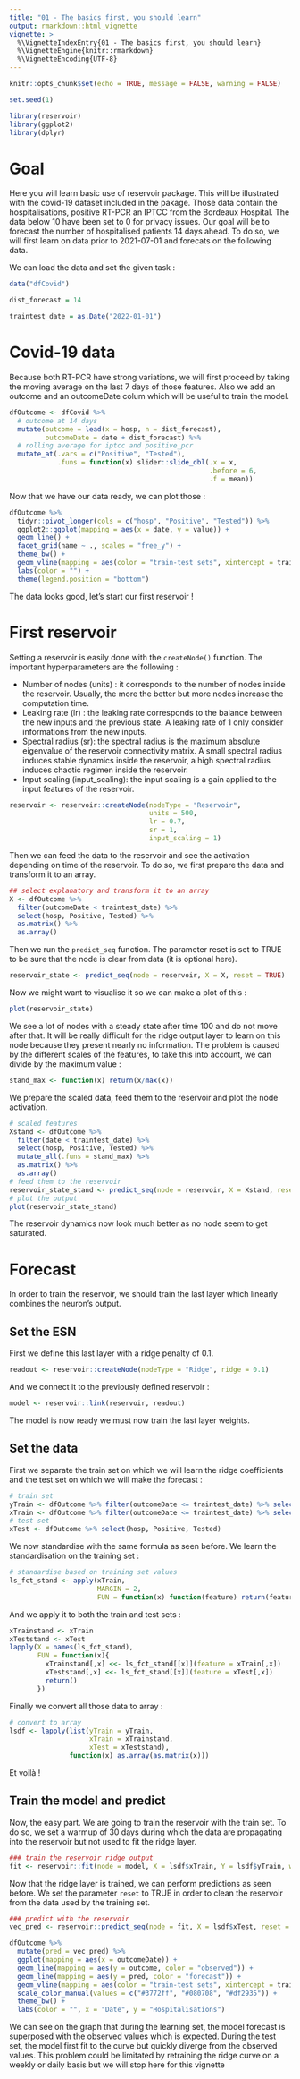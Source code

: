 ```yaml
---
title: "01 - The basics first, you should learn"
output: rmarkdown::html_vignette
vignette: >
  %\VignetteIndexEntry{01 - The basics first, you should learn}
  %\VignetteEngine{knitr::rmarkdown}
  %\VignetteEncoding{UTF-8}
---
```


```r
knitr::opts_chunk$set(echo = TRUE, message = FALSE, warning = FALSE)

set.seed(1)
```

```r
library(reservoir)
library(ggplot2)
library(dplyr)
```

# Goal

Here you will learn basic use of reservoir package. This will be illustrated with the covid-19 dataset included in the pakage. Those data contain the hospitalisations, positive RT-PCR an IPTCC from the Bordeaux Hospital. The data below 10 have been set to 0 for privacy issues. Our goal will be to forecast the number of hospitalised patients 14 days ahead. To do so, we will first learn on data prior to 2021-07-01 and forecats on the following data.

We can load the data and set the given task :

```r
data("dfCovid")

dist_forecast = 14

traintest_date = as.Date("2022-01-01")
```

# Covid-19 data

Because both RT-PCR have strong variations, we will first proceed by taking the moving average on the last 7 days of those features. Also we add an outcome and an outcomeDate colum which will be useful to train the model.

```r
dfOutcome <- dfCovid %>%
  # outcome at 14 days
  mutate(outcome = lead(x = hosp, n = dist_forecast),
         outcomeDate = date + dist_forecast) %>%
  # rolling average for iptcc and positive_pcr
  mutate_at(.vars = c("Positive", "Tested"),
            .funs = function(x) slider::slide_dbl(.x = x,
                                                  .before = 6,
                                                  .f = mean))
```

Now that we have our data ready, we can plot those :

```r
dfOutcome %>%
  tidyr::pivot_longer(cols = c("hosp", "Positive", "Tested")) %>%
  ggplot2::ggplot(mapping = aes(x = date, y = value)) +
  geom_line() +
  facet_grid(name ~ ., scales = "free_y") +
  theme_bw() +
  geom_vline(mapping = aes(color = "train-test sets", xintercept = traintest_date)) +
  labs(color = "") +
  theme(legend.position = "bottom")
```

The data looks good, let's start our first reservoir !

# First reservoir

Setting a reservoir is easily done with the `createNode()` function. The important hyperparameters are the following :

- Number of nodes (units) : it corresponds to the number of nodes inside the reservoir. Usually, the more the better but more nodes increase the computation time. 
- Leaking rate (lr) : the leaking rate corresponds to the balance between the new inputs and the previous state. A leaking rate of 1 only consider informations from the new inputs.
- Spectral radius (sr): the spectral radius is the maximum absolute eigenvalue of the reservoir connectivity matrix. A small spectral radius induces stable dynamics inside the reservoir, a high spectral radius induces chaotic regimen inside the reservoir.
- Input scaling (input_scaling): the input scaling is a gain applied to the input features of the reservoir.

```r
reservoir <- reservoir::createNode(nodeType = "Reservoir",
                                   units = 500,
                                   lr = 0.7,
                                   sr = 1,
                                   input_scaling = 1)
```

Then we can feed the data to the reservoir and see the activation depending on time of the reservoir. To do so, we first prepare the data and transform it to an array.

```r
## select explanatory and transform it to an array
X <- dfOutcome %>%
  filter(outcomeDate < traintest_date) %>%
  select(hosp, Positive, Tested) %>%
  as.matrix() %>%
  as.array()
```

Then we run the `predict_seq` function. The parameter reset is set to TRUE to be sure that the node is clear from data (it is optional here).

```r
reservoir_state <- predict_seq(node = reservoir, X = X, reset = TRUE)
```

Now we might want to visualise it so we can make a plot of this :

```r
plot(reservoir_state)
```

We see a lot of nodes with a steady state after time 100 and do not move after that. It will be really difficult for the ridge output layer to learn on this node because they present nearly no information. The problem is caused by the different scales of the features, to take this into account, we can divide by the maximum value :

```r
stand_max <- function(x) return(x/max(x))
```

We prepare the scaled data, feed them to the reservoir and plot the node activation.

```r
# scaled features
Xstand <- dfOutcome %>%
  filter(date < traintest_date) %>%
  select(hosp, Positive, Tested) %>%
  mutate_all(.funs = stand_max) %>%
  as.matrix() %>%
  as.array()
# feed them to the reservoir
reservoir_state_stand <- predict_seq(node = reservoir, X = Xstand, reset = TRUE)
# plot the output
plot(reservoir_state_stand)
```

The reservoir dynamics now look much better as no node seem to get saturated.

# Forecast

In order to train the reservoir, we should train the last layer which linearly combines the neuron's output.

## Set the ESN

First we define this last layer with a ridge penalty of 0.1.

```r
readout <- reservoir::createNode(nodeType = "Ridge", ridge = 0.1)
```

And we connect it to the previously defined reservoir :

```r
model <- reservoir::link(reservoir, readout)
```

The model is now ready we must now train the last layer weights.

## Set the data

First we separate the train set on which we will learn the ridge coefficients and the test set on which we will make the forecast :

```r
# train set
yTrain <- dfOutcome %>% filter(outcomeDate <= traintest_date) %>% select(outcome)
xTrain <- dfOutcome %>% filter(outcomeDate <= traintest_date) %>% select(hosp, Positive, Tested)
# test set
xTest <- dfOutcome %>% select(hosp, Positive, Tested)
```

We now standardise with the same formula as seen before. We learn the standardisation on the training set :

```r
# standardise based on training set values
ls_fct_stand <- apply(xTrain,
                      MARGIN = 2,
                      FUN = function(x) function(feature) return(feature/(max(x))))
```

And we apply it to both the train and test sets :

```r
xTrainstand <- xTrain
xTeststand <- xTest
lapply(X = names(ls_fct_stand),
       FUN = function(x){
         xTrainstand[,x] <<- ls_fct_stand[[x]](feature = xTrain[,x])
         xTeststand[,x] <<- ls_fct_stand[[x]](feature = xTest[,x])
         return()
       })
```

Finally we convert all those data to array :

```r
# convert to array
lsdf <- lapply(list(yTrain = yTrain,
                    xTrain = xTrainstand,
                    xTest = xTeststand),
               function(x) as.array(as.matrix(x)))
```

Et voilà !

## Train the model and predict

Now, the easy part. We are going to train the reservoir with the train set. To do so, we set a warmup of 30 days during which the data are propagating into the reservoir but not used to fit the ridge layer.

```r
### train the reservoir ridge output
fit <- reservoir::fit(node = model, X = lsdf$xTrain, Y = lsdf$yTrain, warmup = 30, reset = TRUE)
```

Now that the ridge layer is trained, we can perform predictions as seen before. We set the parameter `reset` to TRUE in order to clean the reservoir from the data used by the training set.

```r
### predict with the reservoir
vec_pred <- reservoir::predict_seq(node = fit, X = lsdf$xTest, reset = TRUE)
```

```r
dfOutcome %>%
  mutate(pred = vec_pred) %>%
  ggplot(mapping = aes(x = outcomeDate)) +
  geom_line(mapping = aes(y = outcome, color = "observed")) +
  geom_line(mapping = aes(y = pred, color = "forecast")) +
  geom_vline(mapping = aes(color = "train-test sets", xintercept = traintest_date)) +
  scale_color_manual(values = c("#3772ff", "#080708", "#df2935")) +
  theme_bw() +
  labs(color = "", x = "Date", y = "Hospitalisations")

```

We can see on the graph that during the learning set, the model forecast is superposed with the observed values which is expected. During the test set, the model first fit to the curve but quickly diverge from the observed values. This problem could be limitated by retraining the ridge curve on a weekly or daily basis but we will stop here for this vignette
